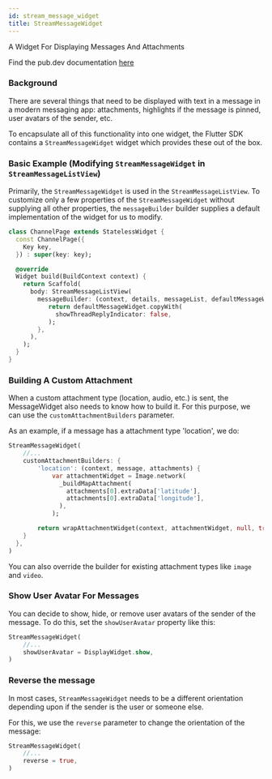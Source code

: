```yaml
---
id: stream_message_widget
title: StreamMessageWidget
---
```


A Widget For Displaying Messages And Attachments

Find the pub.dev documentation [here](https://pub.dev/documentation/stream_chat_flutter/latest/stream_chat_flutter/StreamMessageWidget-class.html)

### Background

There are several things that need to be displayed with text in a message in a modern messaging app:
attachments, highlights if the message is pinned, user avatars of the sender, etc.

To encapsulate all of this functionality into one widget, the Flutter SDK contains a `StreamMessageWidget`
widget which provides these out of the box.

### Basic Example (Modifying `StreamMessageWidget` in `StreamMessageListView`)

Primarily, the `StreamMessageWidget` is used in the `StreamMessageListView`. To customize only a few properties
of the `StreamMessageWidget` without supplying all other properties, the `messageBuilder` builder supplies
a default implementation of the widget for us to modify.

```dart
class ChannelPage extends StatelessWidget {
  const ChannelPage({
    Key key,
  }) : super(key: key);

  @override
  Widget build(BuildContext context) {
    return Scaffold(
      body: StreamMessageListView(
        messageBuilder: (context, details, messageList, defaultMessageWidget) {
           return defaultMessageWidget.copyWith(
             showThreadReplyIndicator: false,
           );
        },
      ),
    );
  }
}
```

### Building A Custom Attachment

When a custom attachment type (location, audio, etc.) is sent, the MessageWidget also needs to know
how to build it. For this purpose, we can use the `customAttachmentBuilders` parameter.

As an example, if a message has a attachment type 'location', we do:

```dart
StreamMessageWidget(
    //...
    customAttachmentBuilders: {
        'location': (context, message, attachments) {
            var attachmentWidget = Image.network(
              _buildMapAttachment(
                attachments[0].extraData['latitude'],
                attachments[0].extraData['longitude'],
              ),
            );

        return wrapAttachmentWidget(context, attachmentWidget, null, true, BorderRadius.circular(8.0));
    }
  },
)
```

You can also override the builder for existing attachment types like `image` and `video`.

### Show User Avatar For Messages

You can decide to show, hide, or remove user avatars of the sender of the message. To do this, set
the `showUserAvatar` property like this:

```dart
StreamMessageWidget(
    //...
    showUserAvatar = DisplayWidget.show,
)
```

### Reverse the message

In most cases, `StreamMessageWidget` needs to be a different orientation depending upon if the sender is the
user or someone else.

For this, we use the `reverse` parameter to change the orientation of the message:

```dart
StreamMessageWidget(
    //...
    reverse = true,
)
```
